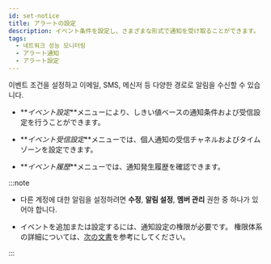 ```yaml
---
id: set-notice
title: アラートの設定
description: イベント条件を設定し、さまざまな形式で通知を受け取ることができます。
tags:
  - 네트워크 성능 모니터링
  - アラート通知
  - アラート設定
---
```


이벤트 조건을 설정하고 이메일, SMS, 메신저 등 다양한 경로로 알림을 수신할 수 있습니다.

-   **_イベント設定_**メニューにより、しきい値ベースの通知条件および受信設定を行うことができます。

-   **_イベント受信設定_**メニューでは、個人通知の受信チャネルおよびタイムゾーンを設定できます。

-   **_イベント履歴_**メニューでは、通知発生履歴を確認できます。

:::note

-   다른 계정에 대한 알림을 설정하려면 **수정**, **알림 설정**, **멤버 관리** 권한 중 하나가 있어야 합니다.

-   イベントを追加または設定するには、通知設定の権限が必要です。 権限体系の詳細については、[次の文書](../project/project-structure)を参考にしてください。

:::
